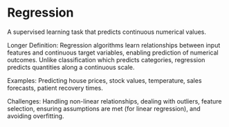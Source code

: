 # Regression

A supervised learning task that predicts continuous numerical values.

Longer Definition: Regression algorithms learn relationships between input features and continuous target variables, enabling prediction of numerical outcomes. Unlike classification which predicts categories, regression predicts quantities along a continuous scale.

Examples: Predicting house prices, stock values, temperature, sales forecasts, patient recovery times.

Challenges: Handling non-linear relationships, dealing with outliers, feature selection, ensuring assumptions are met (for linear regression), and avoiding overfitting.